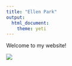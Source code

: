 ```yaml
---
title: "Ellen Park"
output: 
  html_document:
    theme: yeti
---
```


Welcome to my website!


![](https://media.giphy.com/media/G1XIEhXdaJHVXeoFq4/giphy.gif)